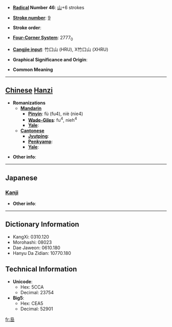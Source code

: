 * '''[[Wiktionary:Chinese radical index| Radical]] Number 46''': [[Wiktionary:Chinese radical index 山|山]]+6 strokes

* '''[[Wiktionary:Chinese total strokes index|Stroke number]]''': [[Wiktionary:Chinese total strokes index 9|9]]

* '''Stroke order''': 

* '''[[Wiktionary:Chinese four corner index|Four-Corner System]]''': 2777<sub>0</sub>

* '''[[Wiktionary:Chinese Cangjie index|Cangjie input]]''': 竹口山 (HRU), X竹口山 (XHRU)

* '''Graphical Significance and Origin''': 

* '''Common Meaning'''

----

== [[Chinese]] [[Hanzi]] ==

* '''Romanizations'''
** '''[[Mandarin]]'''
*** '''[[Pinyin]]''': fù (fu4), niè (nie4)
*** '''[[Wade-Giles]]''': fu<sup>4</sup>, nieh<sup>4</sup>
*** '''[[Yale]]''': 
** '''[[Cantonese]]'''
*** '''[[Jyutping]]''':
*** '''[[Penkyamp]]''': 
*** '''[[Yale]]''': 

* '''Other info''': 

----

==Japanese==
===[[Kanji]]===
{{kanji|on readings=[[ふ]] (fu)
|kun readings=
}}

* '''Other info''':  

----

== Dictionary Information ==

* KangXi: 0310.120
* Morohashi: 08023
* Dae Jaweon: 0610.180
* Hanyu Da Zidian: 10770.180

== Technical Information ==

* '''Unicode''':
** Hex: 5CCA
** Decimal: 23754
* '''Big5''':
** Hex: CEA5
** Decimal: 52901

[[fr:峊]]
